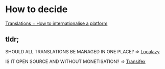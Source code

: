 # How to decide

[Translations − How to internationalise a platform](https://docs.google.com/presentation/d/10fHqTBGr67QDEL9CeZJS_EImoB3RXa9aNafsepBdWYE/edit#slide=id.g26f7f1f3122_0_79)

## tldr;

SHOULD ALL TRANSLATIONS BE MANAGED IN ONE PLACE? => [Localazy](/docs/libraries-translation-localazy--docs)

IS IT OPEN SOURCE AND WITHOUT MONETISATION? => [Transifex](/docs/libraries-translation-transifex--docs)
